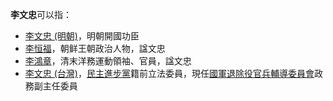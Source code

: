 '''李文忠'''可以指：
* [[李文忠_(明朝)|李文忠 (明朝)]]，明朝開國功臣
* [[李恒福|李恒福]]，朝鲜王朝政治人物，諡文忠
* [[李鴻章|李鴻章]]，清末洋務運動領袖、官員，諡文忠
* [[李文忠_(台灣)|李文忠 (台灣)]]，[[民主進步黨|民主進步黨]]籍前立法委員，現任[[國軍退除役官兵輔導委員會|國軍退除役官兵輔導委員會]]政務副主任委員
{{Disambiguation|W|Cat=三字李姓人名消歧義}}